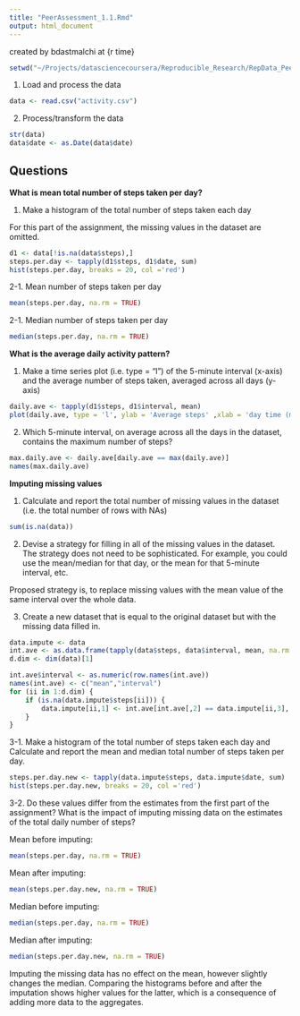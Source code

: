 ```yaml
---
title: "PeerAssessment_1.1.Rmd"
output: html_document
---
```

created by bdastmalchi at {r time}

```r
setwd("~/Projects/datasciencecoursera/Reproducible_Research/RepData_PeerAssessment1")
```

1. Load and process the data

```r
data <- read.csv("activity.csv")
```

2. Process/transform the data

```r
str(data)
data$date <- as.Date(data$date)
```

## Questions

**What is mean total number of steps taken per day?**

1. Make a histogram of the total number of steps taken each day

For this part of the assignment, the missing values in the dataset are omitted.

```r
d1 <- data[!is.na(data$steps),]
steps.per.day <- tapply(d1$steps, d1$date, sum)
hist(steps.per.day, breaks = 20, col ='red')
```

2-1. Mean number of steps taken per day

```r
mean(steps.per.day, na.rm = TRUE)
```

2-1. Median number of steps taken per day

```r
median(steps.per.day, na.rm = TRUE)
```

**What is the average daily activity pattern?**

1. Make a time series plot (i.e. type = "l") of the 5-minute interval (x-axis) and the average number of steps taken, averaged across all days (y-axis)

```r
daily.ave <- tapply(d1$steps, d1$interval, mean)
plot(daily.ave, type = 'l', ylab = 'Average steps' ,xlab = 'day time (minuts from midnight)')
```

2. Which 5-minute interval, on average across all the days in the dataset, contains the maximum number of steps?

```r
max.daily.ave <- daily.ave[daily.ave == max(daily.ave)] 
names(max.daily.ave)
```

**Imputing missing values**

1. Calculate and report the total number of missing values in the dataset (i.e. the total number of rows with NAs)

```r
sum(is.na(data))
```

2. Devise a strategy for filling in all of the missing values in the dataset. The strategy does not need to be sophisticated. For example, you could use the mean/median for that day, or the mean for that 5-minute interval, etc.

Proposed strategy is, to replace missing values with the mean value of the same interval over the whole data.

3. Create a new dataset that is equal to the original dataset but with the missing data filled in.

```r
data.impute <- data 
int.ave <- as.data.frame(tapply(data$steps, data$interval, mean, na.rm = TRUE))
d.dim <- dim(data)[1]

int.ave$interval <- as.numeric(row.names(int.ave))
names(int.ave) <- c("mean","interval") 
for (ii in 1:d.dim) {
    if (is.na(data.impute$steps[ii])) {
        data.impute[ii,1] <- int.ave[int.ave[,2] == data.impute[ii,3], 1]
    }
}
```

3-1. Make a histogram of the total number of steps taken each day and Calculate and report the mean and median total number of steps taken per day.

```r
steps.per.day.new <- tapply(data.impute$steps, data.impute$date, sum)
hist(steps.per.day.new, breaks = 20, col ='red')
```


3-2. Do these values differ from the estimates from the first part of the assignment? What is the impact of imputing missing data on the estimates of the total daily number of steps?

Mean before imputing:
```r
mean(steps.per.day, na.rm = TRUE)
```
Mean after imputing:
```r
mean(steps.per.day.new, na.rm = TRUE)
```
Median before imputing:
```r
median(steps.per.day, na.rm = TRUE)
```
Median after imputing:
```r
median(steps.per.day.new, na.rm = TRUE)
```
Imputing the missing data has no effect on the mean, however slightly changes the median. Comparing the histograms before and after the imputation shows higher values for the latter, which is a consequence of adding more data to the aggregates.

